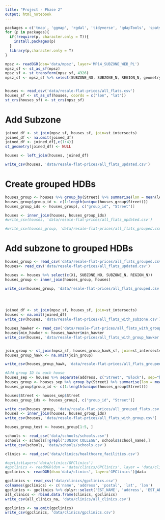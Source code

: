 ```yaml
---
title: "Project - Phase 2"
output: html_notebook
---
```


```r
packages = c('tmap', 'ggmap', 'rgdal', 'tidyverse', 'qdapTools', 'spatstat', 'readr', 'sf')
for (p in packages){ 
  if(!require(p, character.only = T)){
    install.packages(p) 
  }
  library(p,character.only = T) 
}
```

```r
mpsz <- readOGR(dsn='data/mpsz', layer='MP14_SUBZONE_WEB_PL')
mpsz_sf <- st_as_sf(mpsz)
mpsz_sf <- st_transform(mpsz_sf, 4326)
mpsz_sf <- mpsz_sf %>% select(SUBZONE_NO, SUBZONE_N, REGION_N, geometry)


houses <- read_csv('data/resale-flat-prices/all_flats.csv')
houses_sf <- st_as_sf(houses, coords = c("lon", "lat"))
st_crs(houses_sf) <- st_crs(mpsz_sf)
```

# Add Subzone

```r
joined_df <- st_join(mpsz_sf, houses_sf, join=st_intersects)
joined_df <- na.omit(joined_df) 
joined_df <- joined_df[,c(1:4)]
st_geometry(joined_df) <- NULL

houses <- left_join(houses, joined_df)

write_csv(houses, 'data/resale-flat-prices/all_flats_updated.csv')
```

# Create grouped HDBs

```r
houses_group <- houses %>% group_by(Street) %>% summarise(lon = mean(lon), lat=mean(lat))
houses_group$group_id <- c(1:length(unique(houses_group$Street)))
houses_group_ids <- houses_group[, c("group_id", "Street")]

houses <- inner_join(houses, houses_group_ids)
#write_csv(houses, 'data/resale-flat-prices/all_flats_updated.csv')

#write_csv(houses_group, 'data/resale-flat-prices/all_flats_grouped.csv')
```

# Add subzone to grouped HDBs

```r
houses_group <- read_csv('data/resale-flat-prices/all_flats_grouped.csv')
houses<- read_csv('data/resale-flat-prices/all_flats_updated.csv')

houses <- houses %>% select(c(X1, SUBZONE_NO, SUBZONE_N, REGION_N))
houses_group <- inner_join(houses_group, houses)

write_csv(houses_group, 'data/resale-flat-prices/all_flats_grouped.csv')
```

```r

```

```r

```

```r



```




```r
joined_df <- st_join(mpsz_sf, houses_sf, join=st_intersects)
houses <- na.omit(joined_df)
write_csv(houses, 'data/resale-flat-prices/all_flats_with_subzone.csv')

houses_hawker <- read_csv('data/resale-flat-prices/all_flats_with_group_hawker.csv')
houses$min_hawker <- houses_hawker$min_hawker
write_csv(houses, 'data/resale-flat-prices/all_flats_with_group_hawker.csv')


join_group <- st_join(mpsz_sf, houses_group_hawk_sf, join=st_intersects)
houses_group_hawk <- na.omit(join_group)

write_csv(houses_group_hawk, 'data/resale-flat-prices/all_flats_grouped_hawker.csv')
``` 






```r
#Add group ID to each house
houses_sep <- houses %>% separate(address, c("Street", "Block"), sep="block")
houses_group <- houses_sep %>% group_by(Street) %>% summarise(lon = mean(lon), lat=mean(lat))
houses_group$group_id <- c(1:length(unique(houses_group$Street)))

houses$Street <- houses_sep$Street
houses_group_ids <- houses_group[, c("group_id", "Street")]

write_csv(houses_group, 'data/resale-flat-prices/all_grouped_flats.csv')
houses <- inner_join(houses, houses_group_ids)
write_csv(houses, 'data/resale-flat-prices/all_flats_with_group.csv')

houses_group_test <- houses_group[1:5, ]
```


```r
schools <- read_csv('data/schools/schools.csv')
schools <- schools[!grepl("JUNIOR COLLEGE", schools$school_name),]
write_csv(schools, 'data/schools/schools.csv')
```

```r
clinics <- read_csv('data/clinics/healthcare_facilities.csv')
```

```r
#ogrListLayers('data/clinics/GPClinics')
#gpclinics <- readOGR(dsn = 'data/clinics/GPClinics', layer = 'data/clinics/GPClinics')
gpclinics <- readOGR(dsn='data/clinics', layer='GPClinics')@data

gpclinics <- read_csv('data/clinics/gpclinics.csv')
colnames(gpclinics) <- c('name', 'address', 'postal', 'lat', 'lon')
gpclinics <- gpclinics %>% dplyr::select('EST_NAME', 'address', 'EST_ADD_PO', 'lat', 'lon')
all_clinics <- rbind.data.frame(clinics, gpclinics)
write_csv(all_clinics_na, 'data/clinics/all_clinics.csv')

gpclinics <- na.omit(gpclinics)
write_csv(gpclinics, 'data/clinics/gpclinics.csv')
```

```r

```

```r

```

```r

```


```r

```

```r

```

```r

```

```r

```

```r

```

```r

```

```r

```

```r

```

```r

```

```r

```

```r

```

```r

```


```r

```

```r

```

```r

```

```r

```

```r

```

```r

```

```r

```

```r

```

```r

```

```r

```

```r

```

```r

```


```r

```

```r

```

```r

```

```r

```

```r

```

```r

```

```r

```

```r

```

```r

```

```r

```

```r

```

```r

```